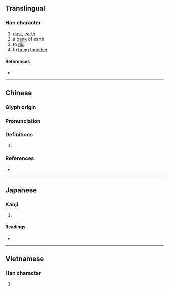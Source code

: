 {{character info/new}}
==Translingual==

===Han character===
{{Han char|rn=32|rad=土|as=04|sn=7|four=48127|canj=GCSH|ids=⿰土分}}

# [[dust]], [[earth]]
# a [[bank]] of earth
# to [[dig]]
# to [[bring]] [[together]]

====References====
* {{Han ref|kx=0225.080|dkj=04925|dj=0460.010|hdz=10424.030|uh=574B|ud=22347|bh=CAAE|bd=51886}}

----

==Chinese==
{{zh-forms}}

===Glyph origin===
{{Han etym}}

===Pronunciation===
{{zh-pron
|m=fèn
|c=fan5,fan6,ban6
|mc=y
|oc=y
|cat=
}}

===Definitions===
{{zh-hanzi}}

# {{rfdef|zh}}

===References===
* {{R:yue:mfccd}}

----

==Japanese==

===Kanji===
{{ja-kanji|grade=|rs=土04}}

# {{rfdef|ja|sort=土04}}

====Readings====
* {{ja-readings|on=[[ふん]] (fun), [[ほん]] (hon), [[ぼん]] (bon)|kun=[[ちり]] (chiri), [[ふりかける]] (furikakeru), [[かきまぜるつつみ]] (kakimazerutsutsumi)}}

----

==Vietnamese==

===Han character===
{{vi-hantu|[[phân]]|rs=土04}}

# {{rfdef|vi|sort=土04}}
